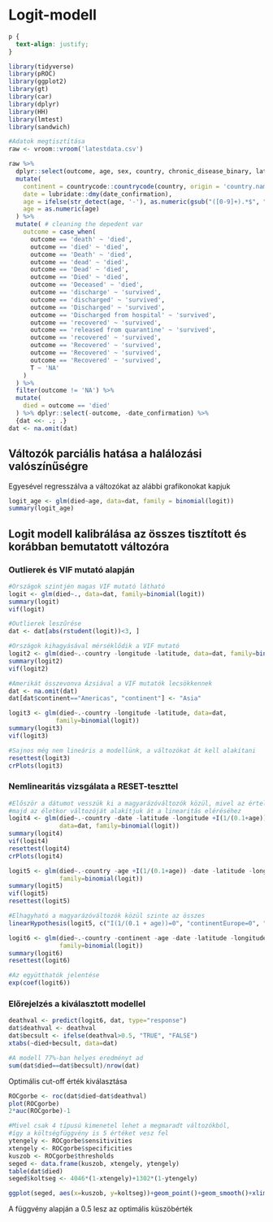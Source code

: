 # Logit-modell {#Chapter-4}

```{css, echo=FALSE}
p {
  text-align: justify;
}
```


```{r package, include=FALSE, warning=FALSE}
library(tidyverse)
library(pROC)
library(ggplot2)
library(gt)
library(car)
library(dplyr)
library(HH)
library(lmtest)
library(sandwich)
```


```{r data, include=FALSE, warning=FALSE, message = F}
#Adatok megtisztítása
raw <- vroom::vroom('latestdata.csv') 

raw %>% 
  dplyr::select(outcome, age, sex, country, chronic_disease_binary, latitude, longitude, date_confirmation) %>% 
  mutate(
    continent = countrycode::countrycode(country, origin = 'country.name', destination = 'continent'),
    date = lubridate::dmy(date_confirmation),
    age = ifelse(str_detect(age, '-'), as.numeric(gsub("([0-9]+).*$", "\\1", age)) + 5, age),
    age = as.numeric(age)
  ) %>% 
  mutate( # cleaning the depedent var
    outcome = case_when(
      outcome == 'death' ~ 'died',
      outcome == 'died' ~ 'died', 
      outcome == 'Death' ~ 'died',
      outcome == 'dead' ~ 'died',
      outcome == 'Dead' ~ 'died',
      outcome == 'Died' ~ 'died',
      outcome == 'Deceased' ~ 'died',
      outcome == 'discharge' ~ 'survived',
      outcome == 'discharged' ~ 'survived',
      outcome == 'Discharged' ~ 'survived',
      outcome == 'Discharged from hospital' ~ 'survived',
      outcome == 'recovered' ~ 'survived',
      outcome == 'released from quarantine' ~ 'survived',
      outcome == 'recovered' ~ 'survived',
      outcome == 'Recovered' ~ 'survived',
      outcome == 'Recovered' ~ 'survived',
      outcome == 'Recovered' ~ 'survived',
      T ~ 'NA'
    )
  ) %>% 
  filter(outcome != 'NA') %>% 
  mutate(
    died = outcome == 'died'
  ) %>% dplyr::select(-outcome, -date_confirmation) %>% 
  {dat <<- .; .}
dat <- na.omit(dat)
```

## Változók parciális hatása a halálozási valószínűségre
Egyesével regresszálva a változókat az alábbi grafikonokat kapjuk
```{r, warning=FALSE}
logit_age <- glm(died~age, data=dat, family = binomial(logit))
summary(logit_age)
```


## Logit modell kalibrálása az összes tisztított és korábban bemutatott változóra

### Outlierek és VIF mutató alapján
```{r, warning=FALSE}
#Országok szintjén magas VIF mutató látható
logit <- glm(died~., data=dat, family=binomial(logit))
summary(logit)
vif(logit)

#Outlierek leszűrése
dat <- dat[abs(rstudent(logit))<3, ]

#Országok kihagyásával mérséklődik a VIF mutató
logit2 <- glm(died~.-country -longitude -latitude, data=dat, family=binomial(logit))
summary(logit2)
vif(logit2)

#Amerikát összevonva Ázsiával a VIF mutatók lecsökkennek
dat <- na.omit(dat)
dat[dat$continent=="Americas", "continent"] <- "Asia"

logit3 <- glm(died~.-country -longitude -latitude, data=dat, 
             family=binomial(logit))
summary(logit3)
vif(logit3)

#Sajnos még nem lineáris a modellünk, a változókat át kell alakítani
resettest(logit3)
crPlots(logit3)

```

### Nemlinearitás vizsgálata a RESET-teszttel
```{r, warning=FALSE}
#Először a dátumot vesszük ki a magyarázóváltozók közül, mivel az értelmezése nehézkes,
#majd az életkor változóját alakítjuk át a linearitás eléréséhez
logit4 <- glm(died~.-country -date -latitude -longitude +I(1/(0.1+age)), 
              data=dat, family=binomial(logit))
summary(logit4)
vif(logit4)
resettest(logit4)
crPlots(logit4)
```

```{r}
logit5 <- glm(died~.-country -age +I(1/(0.1+age)) -date -latitude -longitude, data=dat, 
              family=binomial(logit))
summary(logit5)
vif(logit5)
resettest(logit5)

#Elhagyható a magyarázóváltozók közül szinte az összes
linearHypothesis(logit5, c("I(1/(0.1 + age))=0", "continentEurope=0", "continentAsia=0", "continentOceania=0"))

logit6 <- glm(died~.-country -continent -age -date -latitude -longitude, data=dat, 
              family=binomial(logit))
summary(logit6)
resettest(logit6)

#Az együtthatók jelentése
exp(coef(logit6))
```

### Előrejelzés a kiválasztott modellel
```{r, warning=FALSE}
deathval <- predict(logit6, dat, type="response")
dat$deathval <- deathval
dat$becsult <- ifelse(deathval>0.5, "TRUE", "FALSE")
xtabs(~died+becsult, data=dat)

#A modell 77%-ban helyes eredményt ad
sum(dat$died==dat$becsult)/nrow(dat)
```

Optimális cut-off érték kiválasztása
```{r, warning=FALSE}
ROCgorbe <- roc(dat$died~dat$deathval)
plot(ROCgorbe)
2*auc(ROCgorbe)-1

#Mivel csak 4 típusú kimenetel lehet a megmaradt változókból, 
#így a költségfüggvény is 5 értéket vesz fel
ytengely <- ROCgorbe$sensitivities
xtengely <- ROCgorbe$specificities
kuszob <- ROCgorbe$thresholds
seged <- data.frame(kuszob, xtengely, ytengely)
table(dat$died)
seged$koltseg <- 4046*(1-xtengely)+1302*(1-ytengely)

ggplot(seged, aes(x=kuszob, y=koltseg))+geom_point()+geom_smooth()+xlim(0,1)
```
A függvény alapján a 0.5 lesz az optimális küszöbérték

